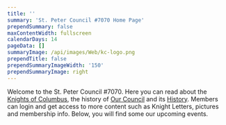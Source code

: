 ```yaml
---
title: ''
summary: 'St. Peter Council #7070 Home Page'
prependSummary: false
maxContentWidth: fullscreen
calendarDays: 14
pageData: []
summaryImage: /api/images/Web/kc-logo.png
prependTitle: false
prependSummaryImageWidth: '150'
prependSummaryImage: right
---
```


Welcome to the St. Peter Council #7070.  Here you can read about the [Knights of Columbus](/Membership/WhoAreTheKnights), the history of [Our Council](/OurCouncil/Welcome) and its [History](OurCouncil/History).  Members can login and get access to more content such as Knight Letters, pictures and membership info.  Below, you will find some our upcoming events.

<CalendarCards days="21" />


